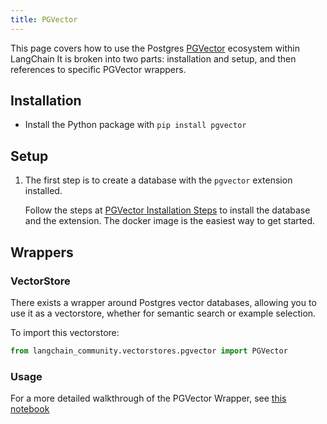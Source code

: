 ```yaml
---
title: PGVector
---
```


This page covers how to use the Postgres [PGVector](https://github.com/pgvector/pgvector) ecosystem within LangChain
It is broken into two parts: installation and setup, and then references to specific PGVector wrappers.

## Installation
- Install the Python package with `pip install pgvector`


## Setup
1. The first step is to create a database with the `pgvector` extension installed.

    Follow the steps at [PGVector Installation Steps](https://github.com/pgvector/pgvector#installation) to install the database and the extension. The docker image is the easiest way to get started.

## Wrappers

### VectorStore

There exists a wrapper around Postgres vector databases, allowing you to use it as a vectorstore,
whether for semantic search or example selection.

To import this vectorstore:
```python
from langchain_community.vectorstores.pgvector import PGVector
```

### Usage

For a more detailed walkthrough of the PGVector Wrapper, see [this notebook](/oss/javascript/integrations/vectorstores/pgvector)
